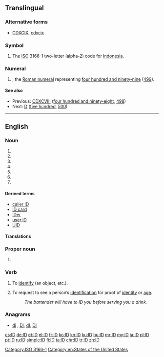 {{also|Appendix:Variations of "id"}}
==Translingual==

===Alternative forms===
* {{sense|roman numeral}} [[CDXCIX]], [[cdxcix]]

===Symbol===
{{head|mul|symbol}}

# The [[ISO]] 3166-1 two-letter (alpha-2) code for [[Indonesia]].

===Numeral===
{{head|mul|misspelling}}

# {{misspelling of|CDXCIX|lang=mul}}, the [[Roman numeral]] representing [[four hundred and ninety-nine]] ([[499]]).

====See also====
* Previous: [[CDXCVIII]] ([[four hundred and ninety-eight]], [[498]])
* Next: [[D]] ([[five hundred]], [[500]])

[[Category:ISO 3166-1]]

----

==English==

===Noun===
{{en-noun|~}}

# {{abbreviation of|[[identification]] or [[identity]] [[documentation]]|lang=en}}
# {{abbreviation of|[[identifier]]|lang=en}}
# {{abbreviation of|intelligent design|lang=en}}
# {{abbreviation of|inside diameter|lang=en}}
# {{abbreviation of|inner diameter|lang=en}}
# {{abbreviation of|internal diameter|lang=en}}
# {{abbreviation of|industry discount|lang=en}}

====Derived terms====
* [[caller ID]]
* [[ID card]]
* [[IDer]]
* [[user ID]]
* [[UID]]

====Translations====
{{trans-see|identification or identity documentation|ID card}}

===Proper noun===
{{en-proper noun}}

# {{abbreviation of|Idaho|lang=en}}

===Verb===
{{en-verb}}

# {{label|en|transitive}} To [[identify]] (an object, etc.).
# {{label|en|transitive}} To request to see a person’s [[identification]] for proof of [[identity]] or [[age]].
#: ''The bartender will have to ID you before serving you a drink.''

===Anagrams===
* [[di#English|di]] , [[Di#English|Di]], [[dI#English|dI]], [[DI#English|DI]]

[[Category:en:States of the United States]]

[[cs:ID]]
[[de:ID]]
[[et:ID]]
[[el:ID]]
[[fr:ID]]
[[ko:ID]]
[[kn:ID]]
[[ku:ID]]
[[hu:ID]]
[[mr:ID]]
[[my:ID]]
[[ja:ID]]
[[pl:ID]]
[[pt:ID]]
[[ru:ID]]
[[simple:ID]]
[[fi:ID]]
[[ta:ID]]
[[chr:ID]]
[[tr:ID]]
[[zh:ID]]